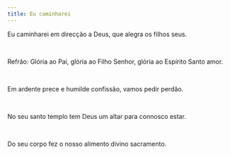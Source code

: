 ```yaml
---
title: Eu caminharei
---
```


<div class="not-content">

Eu caminharei em direcção a Deus, que alegra os filhos seus.

<br />

Refrão: Glória ao Pai, glória ao Filho Senhor, glória ao Espírito Santo amor.

<br />

Em ardente prece e humilde confissão, vamos pedir perdão.

<br />

No seu santo templo tem Deus um altar para connosco estar.

<br />

Do seu corpo fez o nosso alimento divino sacramento.

</div>
